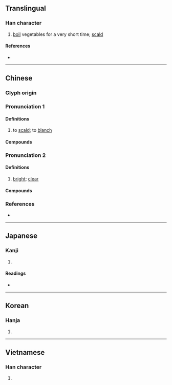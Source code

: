 {{character info}}
==Translingual==

===Han character===
{{Han char|rn=86|rad=火|as=08|sn=12|four=91846|canj=FYAJ|ids=⿰火卓}}

# [[boil]] vegetables for a very short time; [[scald]]

====References====
* {{Han ref|kx=0675.020|dkj=19139|dj=1086.130|hdz=32208.130|uh=712F|ud=28975|bh=DA5A|bd=55898}}

----

==Chinese==
{{zh-forms}}
{{zh-wp}}

===Glyph origin===
{{Han etym}}

===Pronunciation 1===
{{zh-pron
|m=chāo
|c=zoek3,coek3
|mn-t=cog4
|mc=y
|oc=y
|cat=v
}}

====Definitions====
{{zh-hanzi}}

# {{lb|zh|cooking}} to [[scald]]; to [[blanch]]

====Compounds====
{{zh-der|焯水}}

===Pronunciation 2===
{{zh-pron
|m=zhuō,zhuó
|c=coek3,zoek3
|mn=chhiok/tok
|mc=y
|oc=y
|cat=v
}}

====Definitions====
{{zh-hanzi}}

# {{lb|zh|literary}} [[bright]]; [[clear]]

====Compounds====
{{zh-der|焯焯|焯爍|焯著}}

===References===
* {{R:yue:mfccd}}

----

==Japanese==

===Kanji===
{{ja-kanji|grade=|rs=火08}}

# {{rfdef|ja|sort=火08}}

====Readings====
* {{ja-readings|on=[[しゃく]] (shaku), [[とく]] (toku), [[たく]] (taku)|kun=[[あきらか]] (akiraka)}}

----

==Korean==

===Hanja===
{{ko-hanja|hangeul=작|eumhun=|rv=jak|mr=chak|y=cak}}

# {{rfdef|ko|sort=火08}}

----

==Vietnamese==

===Han character===
{{vi-readings|rs=火08|reading=chao, trác |nom=}}

# {{rfdef|vi|sort=火08}}